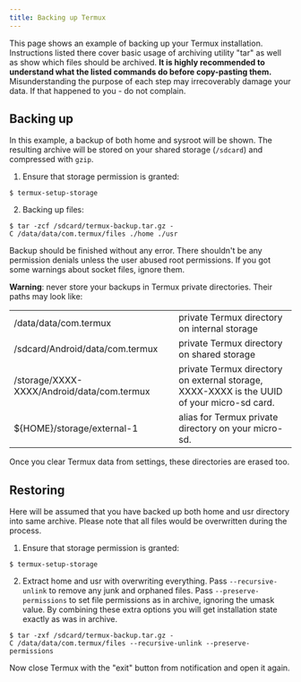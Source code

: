 ```yaml
---
title: Backing up Termux
---
```


This page shows an example of backing up your Termux installation.
Instructions listed there cover basic usage of archiving utility "tar"
as well as show which files should be archived. **It is highly
recommended to understand what the listed commands do before
copy-pasting them.** Misunderstanding the purpose of each step may
irrecoverably damage your data. If that happened to you - do not
complain.

## Backing up

In this example, a backup of both home and sysroot will be shown. The
resulting archive will be stored on your shared storage (`/sdcard`) and
compressed with `gzip`.

1. Ensure that storage permission is granted:

```shell
$ termux-setup-storage
```

2. Backing up files:

```shell
$ tar -zcf /sdcard/termux-backup.tar.gz -C /data/data/com.termux/files ./home ./usr
```

Backup should be finished without any error. There shouldn't be any
permission denials unless the user abused root permissions. If you got
some warnings about socket files, ignore them.

**Warning**: never store your backups in Termux private directories.
Their paths may look like:

|                                            |                                                                                            |
| ------------------------------------------ | ------------------------------------------------------------------------------------------ |
| /data/data/com.termux                      | private Termux directory on internal storage                                               |
| /sdcard/Android/data/com.termux            | private Termux directory on shared storage                                                 |
| /storage/XXXX-XXXX/Android/data/com.termux | private Termux directory on external storage, XXXX-XXXX is the UUID of your micro-sd card. |
| ${HOME}/storage/external-1                 | alias for Termux private directory on your micro-sd.                                       |

Once you clear Termux data from settings, these directories are erased
too.

## Restoring

Here will be assumed that you have backed up both home and usr directory
into same archive. Please note that all files would be overwritten
during the process.

1. Ensure that storage permission is granted:

```shell
$ termux-setup-storage
```

2. Extract home and usr with overwriting everything. Pass
   `--recursive-unlink` to remove any junk and orphaned files. Pass
   `--preserve-permissions` to set file permissions as in archive, ignoring
   the umask value. By combining these extra options you will get
   installation state exactly as was in archive.

```shell
$ tar -zxf /sdcard/termux-backup.tar.gz -C /data/data/com.termux/files --recursive-unlink --preserve-permissions
```

Now close Termux with the "exit" button from notification and open it
again.
